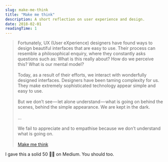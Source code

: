 ```yaml
---
slug: make-me-think
title: "Make me think"
description: A short reflection on user experience and design.
date: 2018-02-01
readingTime: 1
---
```


>Fortunately, UX (User eXperience) designers have found ways to design beautiful interfaces that are easy to use. Their process can resemble a philosophical enquiry, where they constantly asks questions such as: What is this really about? How do we perceive this? What is our mental model?<br /><br />Today, as a result of their efforts, we interact with wonderfully designed interfaces. Designers have been taming complexity for us. They make extremely sophisticated technology appear simple and easy to use.<br /><br />
But we don’t see — let alone understand — what is going on behind the scenes, behind the simple appearance. We are kept in the dark.<br /><br />
...<br /><br />
We fail to appreciate and to empathise because we don’t understand what is going on.<br /><br />
<a href="https://blog.prototypr.io/make-me-think-90b46aa50513">Make me think</a>

I gave this a solid 50 👏🏼 on Medium. You should too.